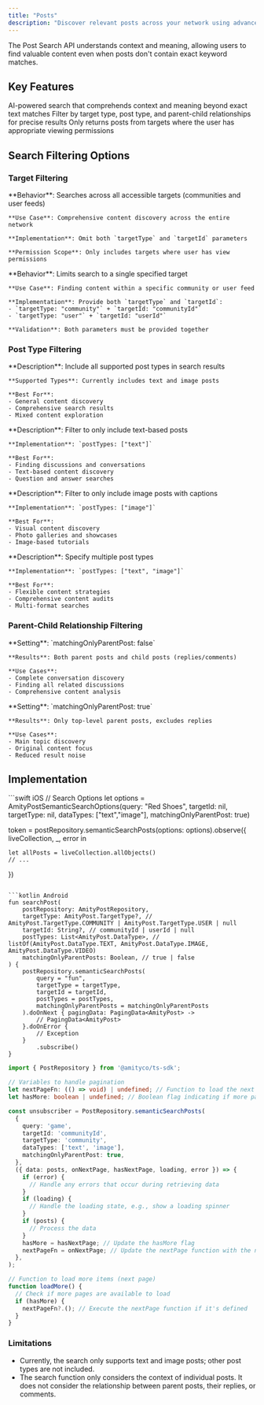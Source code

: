 ```yaml
---
title: "Posts"
description: "Discover relevant posts across your network using advanced semantic search capabilities"
---
```


The Post Search API understands context and meaning, allowing users to find valuable content even when posts don't contain exact keyword matches.

## Key Features

<CardGroup cols={3}>
  <Card title="Semantic Understanding" icon="brain">
    AI-powered search that comprehends context and meaning beyond exact text matches
  </Card>
  
  <Card title="Advanced Filtering" icon="filter">
    Filter by target type, post type, and parent-child relationships for precise results
  </Card>
  
  <Card title="Permission-Aware" icon="shield">
    Only returns posts from targets where the user has appropriate viewing permissions
  </Card>
</CardGroup>

## Search Filtering Options

### Target Filtering

<AccordionGroup>
  <Accordion title="All Targets (Default)">
    **Behavior**: Searches across all accessible targets (communities and user feeds)
    
    **Use Case**: Comprehensive content discovery across the entire network
    
    **Implementation**: Omit both `targetType` and `targetId` parameters
    
    **Permission Scope**: Only includes targets where user has view permissions
  </Accordion>

  <Accordion title="Specific Target">
    **Behavior**: Limits search to a single specified target
    
    **Use Case**: Finding content within a specific community or user feed
    
    **Implementation**: Provide both `targetType` and `targetId`:
    - `targetType: "community"` + `targetId: "communityId"`
    - `targetType: "user"` + `targetId: "userId"`
    
    **Validation**: Both parameters must be provided together
  </Accordion>
</AccordionGroup>

### Post Type Filtering

<Tabs>
  <Tab title="All Post Types (Default)">
    **Description**: Include all supported post types in search results
    
    **Supported Types**: Currently includes text and image posts
    
    **Best For**:
    - General content discovery
    - Comprehensive search results
    - Mixed content exploration
  </Tab>

  <Tab title="Text Posts Only">
    **Description**: Filter to only include text-based posts
    
    **Implementation**: `postTypes: ["text"]`
    
    **Best For**:
    - Finding discussions and conversations
    - Text-based content discovery
    - Question and answer searches
  </Tab>

  <Tab title="Image Posts Only">
    **Description**: Filter to only include image posts with captions
    
    **Implementation**: `postTypes: ["image"]`
    
    **Best For**:
    - Visual content discovery
    - Photo galleries and showcases
    - Image-based tutorials
  </Tab>

  <Tab title="Mixed Content">
    **Description**: Specify multiple post types
    
    **Implementation**: `postTypes: ["text", "image"]`
    
    **Best For**:
    - Flexible content strategies
    - Comprehensive content audits
    - Multi-format searches
  </Tab>
</Tabs>

### Parent-Child Relationship Filtering

<CardGroup cols={2}>
  <Card title="Include All Posts (Default)" icon="hierarchy">
    **Setting**: `matchingOnlyParentPost: false`
    
    **Results**: Both parent posts and child posts (replies/comments)
    
    **Use Cases**:
    - Complete conversation discovery
    - Finding all related discussions
    - Comprehensive content analysis
  </Card>
  
  <Card title="Parent Posts Only" icon="layers">
    **Setting**: `matchingOnlyParentPost: true`
    
    **Results**: Only top-level parent posts, excludes replies
    
    **Use Cases**:
    - Main topic discovery
    - Original content focus
    - Reduced result noise
  </Card>
</CardGroup>

## Implementation

<CodeGroup>
```swift iOS
// Search Options
let options = AmityPostSemanticSearchOptions(query: "Red Shoes", targetId: nil, targetType: nil, dataTypes: ["text","image"], matchingOnlyParentPost: true)

token = postRepository.semanticSearchPosts(options: options).observe({ liveCollection, _, error in
    
    let allPosts = liveCollection.allObjects()
    // ...
})
```

```kotlin Android
fun searchPost(
    postRepository: AmityPostRepository,
    targetType: AmityPost.TargetType?, // AmityPost.TargetType.COMMUNITY | AmityPost.TargetType.USER | null
    targetId: String?, // communityId | userId | null
    postTypes: List<AmityPost.DataType>, // listOf(AmityPost.DataType.TEXT, AmityPost.DataType.IMAGE, AmityPost.DataType.VIDEO)
    matchingOnlyParentPosts: Boolean, // true | false
) {
    postRepository.semanticSearchPosts(
        query = "fun",
        targetType = targetType,
        targetId = targetId,
        postTypes = postTypes,
        matchingOnlyParentPosts = matchingOnlyParentPosts
    ).doOnNext { pagingData: PagingData<AmityPost> ->
        // PagingData<AmityPost>
    }.doOnError {
        // Exception
    }
        .subscribe()
}
```

```typescript TypeScript
import { PostRepository } from '@amityco/ts-sdk';

// Variables to handle pagination
let nextPageFn: (() => void) | undefined; // Function to load the next page of data
let hasMore: boolean | undefined; // Boolean flag indicating if more pages are available

const unsubscriber = PostRepository.semanticSearchPosts(
  {
    query: 'game',
    targetId: 'communityId',
    targetType: 'community',
    dataTypes: ['text', 'image'],
    matchingOnlyParentPost: true,
  },
  ({ data: posts, onNextPage, hasNextPage, loading, error }) => {
    if (error) {
      // Handle any errors that occur during retrieving data
    }
    if (loading) {
      // Handle the loading state, e.g., show a loading spinner
    }
    if (posts) {
      // Process the data
    }
    hasMore = hasNextPage; // Update the hasMore flag
    nextPageFn = onNextPage; // Update the nextPage function with the new one provided
  },
);

// Function to load more items (next page)
function loadMore() {
  // Check if more pages are available to load
  if (hasMore) {
    nextPageFn?.(); // Execute the nextPage function if it's defined
  }
}
```
</CodeGroup>


### Limitations

* Currently, the search only supports text and image posts; other post types are not included.
* The search function only considers the context of individual posts. It does not consider the relationship between parent posts, their replies, or comments.